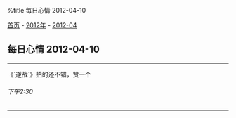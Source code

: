 %title 每日心情 2012-04-10

[[../../../index|首页]] - [[../index|2012年]] - [[index|2012-04]]
==每日心情 2012-04-10==
----
《`逆战`》拍的还不错，赞一个
======下午2:30======
----
